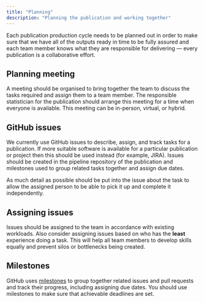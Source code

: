 ```yaml
---
title: "Planning"
description: "Planning the publication and working together"
---
```


Each publication production cycle needs to be planned out in order to make sure that we have all of the outputs ready in time to be fully assured and each team member knows what they are responsible for delivering --- every publication is a collaborative effort.

## Planning meeting
A meeting should be organised to bring together the team to discuss the tasks required and assign them to a team member. The responsible statistician for the publication should arrange this meeting for a time when everyone is available. This meeting can be in-person, virtual, or hybrid. 

## GitHub issues
We currently use GitHub issues to describe, assign, and track tasks for a publication. If more suitable software is available for a particular publication or project then this should be used instead (for example, JIRA). Issues should be created in the pipeline repository of the publication and milestones used to group related tasks together and assign due dates.

As much detail as possible should be put into the issue about the task to allow the assigned person to be able to pick it up and complete it independently.

## Assigning issues
Issues should be assigned to the team in accordance with existing workloads. Also consider assigning issues based on who has the **least** experience doing a task. This will help all team members to develop skills equally and prevent silos or bottlenecks being created.

## Milestones
GitHub uses [milestones](https://docs.github.com/en/issues/using-labels-and-milestones-to-track-work/about-milestones){target="_blank"} to group together related issues and pull requests and track their progress, including assigning due dates. You should use milestones to make sure that achievable deadlines are set.
